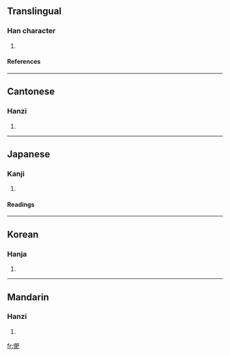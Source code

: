==Translingual==
===Han character===
{{Han char|rn=9|rad=人|as=08|sn=10|four=2721<sub>7</sub>|canj=人月日山 (OBAU)}}
# {{defn|Han}}
====References====
{{Han ref|kx=0106.180|dkj=00733|dj=0227.010|hdz=10181.060|uh=4FF7|ud=20471|bh=D0D5|bd=53461}}
----
==Cantonese==
===Hanzi===
{{yue-hanzi|jyut=|y=fei4}}
# {{defn|Cantonese}}
----
==Japanese==
===Kanji===
{{ja-kanji|grade=|rs=人08}}
# {{defn|Japanese}} 
====Readings====
{{ja-readings|on=[[ひ]] (hi)|kun=[[やぶれる]] (yabureru), [[やぶる]] (yaburu), [[そむく]] (somuku)}}
----
==Korean==
===Hanja===
{{ko-hanja|hangeul=비|rv=bi|mr=pi}}
# {{defn|Korean}}
----
==Mandarin==
===Hanzi===
{{cmn-hanzi|pin=[[fèi]] ([[fei4]]), [[zá]] ([[za2]])|wg=fei<sup>4</sup>, tsa<sup>2</sup>}}
# {{defn|Mandarin}}

[[fr:俷]]